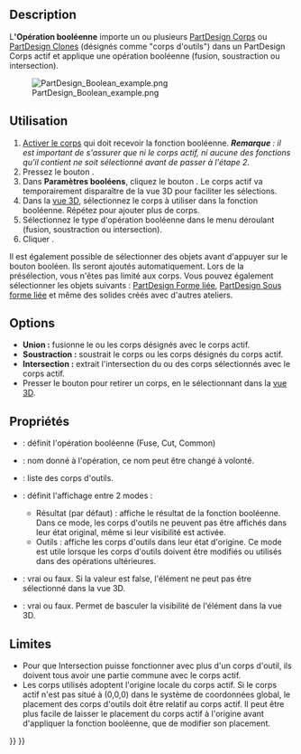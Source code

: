 <languages/>

{{Docnav/fr
|[[PartDesign_SubtractiveWedge/fr|Pyramide tronquée soustractive]]
|[[PartDesign_Fillet/fr|Congé]]
|[[PartDesign_Workbench/fr|Atelier PartDesign]]
|IconL=PartDesign_SubtractiveWedge.svg
|IconR=PartDesign_Fillet.svg
|IconC=Workbench_PartDesign.svg
}}

{{GuiCommand/fr
|Name=PartDesign Boolean
|Name/fr=PartDesign Opérations booléennes
|MenuLocation=PartDesign → Opération booléenne...
|Workbenches=[[PartDesign_Workbench/fr|PartDesign]]
|Version=0.17
}}

==Description==

L''''Opération booléenne''' importe un ou plusieurs [[PartDesign_Body/fr|PartDesign Corps]] ou [[PartDesign Clone/fr|PartDesign Clones]] (désignés comme "corps d'outils") dans un PartDesign Corps actif et applique une opération booléenne (fusion, soustraction ou intersection).

[[File:PartDesign_Boolean_example.png|none]]

{{Caption|A gauche : un corps actif (A) avec des corps (B) et (C). A droite : le résultat après une soustraction booléenne.}}

<span id="Usage"></span>
==Utilisation==

# [[PartDesign_Body/fr#Statut_actif|Activer le corps]] qui doit recevoir la fonction booléenne. '''''Remarque''' : il est important de s'assurer que ni le corps actif, ni aucune des fonctions qu'il contient ne soit sélectionné avant de passer à l'étape 2.''
# Pressez le bouton {{Button|[[Image:PartDesign_Boolean.svg|16px]] [[PartDesign_Boolean/fr|Opération booléenne...]]}}.
# Dans '''Paramètres booléens''', cliquez le bouton {{Button|Ajouter un corps}}. Le corps actif va temporairement disparaître de la vue 3D pour faciliter les sélections.
# Dans la [[3D_view/fr|vue 3D]], sélectionnez le corps à utiliser dans la fonction booléenne. Répétez pour ajouter plus de corps.
# Sélectionnez le type d'opération booléenne dans le menu déroulant (fusion, soustraction ou intersection).
# Cliquer {{Button|OK}}.

Il est également possible de sélectionner des objets avant d'appuyer sur le bouton booléen. Ils seront ajoutés automatiquement. Lors de la présélection, vous n'êtes pas limité aux corps. Vous pouvez également sélectionner les objets suivants : [[PartDesign_ShapeBinder/fr|PartDesign Forme liée]], [[PartDesign_SubShapeBinder/fr|PartDesign Sous forme liée]] et même des solides créés avec d'autres ateliers.

==Options==

* '''Union :''' fusionne le ou les corps désignés avec le corps actif.
* '''Soustraction :''' soustrait le corps ou les corps désignés du corps actif.
* '''Intersection :''' extrait l'intersection du ou des corps sélectionnés avec le corps actif.
* Presser le bouton {{Button|Enlever un corps}} pour retirer un corps, en le sélectionnant dans la [[3D_view/fr|vue 3D]].

<span id="Properties"></span>
==Propriétés==

* {{PropertyData|Type}} : définit l'opération booléenne (Fuse, Cut, Common)
* {{PropertyData|Label}} : nom donné à l'opération, ce nom peut être changé à volonté.
* {{PropertyData|Group}} : liste des corps d'outils.
* {{PropertyView|Display}} : définit l'affichage entre 2 modes :
** Résultat (par défaut) : affiche le résultat de la fonction booléenne. Dans ce mode, les corps d'outils ne peuvent pas être affichés dans leur état original, même si leur visibilité est activée.
** Outils : affiche les corps d'outils dans leur état d'origine. Ce mode est utile lorsque les corps d'outils doivent être modifiés ou utilisés dans des opérations ultérieures.
* {{PropertyView|Selectable}} : vrai ou faux. Si la valeur est false, l'élément ne peut pas être sélectionné dans la vue 3D.
* {{PropertyView|Visibility}} : vrai ou faux. Permet de basculer la visibilité de l'élément dans la vue 3D.

<span id="Limitations"></span>
==Limites==

* Pour que Intersection puisse fonctionner avec plus d'un corps d'outil, ils doivent tous avoir une partie commune avec le corps actif.
* Les corps utilisés adoptent l'origine locale du corps actif. Si le corps actif n'est pas situé à (0,0,0) dans le système de coordonnées global, le placement des corps d'outils doit être relatif au corps actif. Il peut être plus facile de laisser le placement du corps actif à l'origine avant d'appliquer la fonction booléenne, que de modifier son placement.


{{Docnav/fr
|[[PartDesign_SubtractiveWedge/fr|Pyramide tronquée soustractive]]
|[[PartDesign_Fillet/fr|Congé]]
|[[PartDesign_Workbench/fr|Atelier PartDesign]]
|IconL=PartDesign_SubtractiveWedge.svg
|IconR=PartDesign_Fillet.svg
|IconC=Workbench_PartDesign.svg
}}

{{PartDesign Tools navi{{#translation:}}}}
{{Userdocnavi{{#translation:}}}}